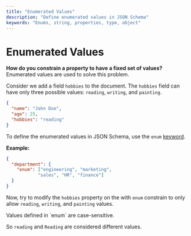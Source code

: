 ```yaml
---
title: "Enumerated Values"
description: "Define enumerated values in JSON Schema"
keywords: "Enums, string, properties, type, object"
---
```



# Enumerated Values

**How do you constrain a property to have a fixed set of values?** Enumerated values are used to solve this problem.


Consider we add a field `hobbies` to the document. The `hobbies` field can have only three possible values: `reading`, `writing`, and `painting`.


```json highlightLineStart={4}
{
  "name": "John Doe",
  "age": 25,
  "hobbies": "reading"
}
```

To define the enumerated values in JSON Schema, use the `enum` [keyword](https://json-schema.org/learn/glossary#keyword).

**Example:**

```json 
{
  "department": {
    "enum": ["engineering", "marketing", 
            "sales", "HR", "finance"]
  }
}
```


Now, try to modify the `hobbies` property on the <SideEditorLink/> with `enum` constrain to only allow `reading`, `writing`, and `painting` values.

<GoodToKnowBox>
Values defined in `enum` are case-sensitive.

So `reading` and `Reading` are considered different values.
</GoodToKnowBox>